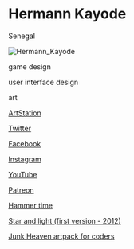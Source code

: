 # Hermann Kayode

<Location>

Senegal

</Location>

![Hermann_Kayode](./images/Hermann_Kayode_v1.jpg)

<Skills>

game design

user interface design

art

</Skills>

<Personal>

[ArtStation](https://www.artstation.com/airman4)

[Twitter](https://twitter.com/lenneth4)

[Facebook](https://facebook.com/hermann.P.S.kayode)

[Instagram](https://www.instagram.com/hermannkayode/)

[YouTube](https://www.youtube.com/user/orinn24)

[Patreon](https://www.patreon.com/airman4)

</Personal>



<Games>

[Hammer time](https://airman4.itch.io/hammertime)

[Star and light (first version - 2012)](https://airman4.itch.io/star-and-light-10)

[Junk Heaven artpack for coders](https://www.unrealengine.com/marketplace/junk-heaven-art-assets/)

</Games>
